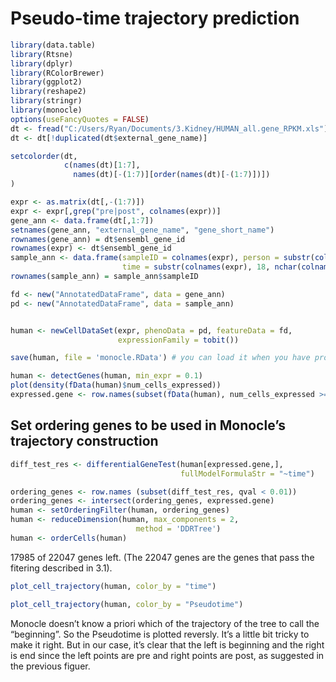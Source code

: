 # Pseudo-time trajectory prediction

```{r monocle-trajectory, cache = T, include = F}
library(data.table)
library(Rtsne)
library(dplyr)
library(RColorBrewer)
library(ggplot2)
library(reshape2)
library(stringr)
library(monocle)
options(useFancyQuotes = FALSE)
dt <- fread("C:/Users/Ryan/Documents/3.Kidney/HUMAN_all.gene_RPKM.xls")
dt <- dt[!duplicated(dt$external_gene_name)]

setcolorder(dt,
            c(names(dt)[1:7],
              names(dt)[-(1:7)][order(names(dt)[-(1:7)])])
)

expr <- as.matrix(dt[,-(1:7)])
expr <- expr[,grep("pre|post", colnames(expr))]
gene_ann <- data.frame(dt[,1:7])
setnames(gene_ann, "external_gene_name", "gene_short_name")
rownames(gene_ann) = dt$ensembl_gene_id
rownames(expr) <- dt$ensembl_gene_id
sample_ann <- data.frame(sampleID = colnames(expr), person = substr(colnames(expr), 15,16),
                         time = substr(colnames(expr), 18, nchar(colnames(expr))))
rownames(sample_ann) = sample_ann$sampleID

fd <- new("AnnotatedDataFrame", data = gene_ann)
pd <- new("AnnotatedDataFrame", data = sample_ann)


human <- newCellDataSet(expr, phenoData = pd, featureData = fd,
                        expressionFamily = tobit())

save(human, file = 'monocle.RData') # you can load it when you have problem

human <- detectGenes(human, min_expr = 0.1)
plot(density(fData(human)$num_cells_expressed))
expressed.gene <- row.names(subset(fData(human), num_cells_expressed >= 50))

```

## Set ordering genes to be used in Monocle's trajectory construction
```{r de, cache = T}
diff_test_res <- differentialGeneTest(human[expressed.gene,],
                                      fullModelFormulaStr = "~time")

ordering_genes <- row.names (subset(diff_test_res, qval < 0.01))
ordering_genes <- intersect(ordering_genes, expressed.gene)
human <- setOrderingFilter(human, ordering_genes)
human <- reduceDimension(human, max_components = 2,
                            method = 'DDRTree')
human <- orderCells(human)
```

17985 of 22047 genes left. (The 22047 genes are the genes that pass the fitering described in 3.1). 

```{r time, fic.cap = 'Sample trajectory colored by time(pre/post)'}
plot_cell_trajectory(human, color_by = "time")
```

```{r pseudotime, fig.cap = 'Same trajectory colored by Pseudotime'}
plot_cell_trajectory(human, color_by = "Pseudotime")
```

Monocle doesn't know a priori which of the trajectory of the tree to call the "beginning". So the Pseudotime is plotted reversly. It's a little bit tricky to make it right. But in our case, it's clear that the left is beginning and the right is end since the left points are pre and right points are post, as suggested in the previous figuer. 



